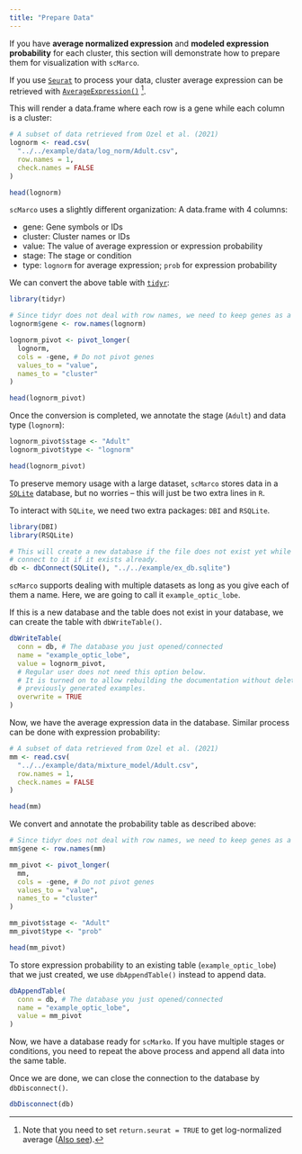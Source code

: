 ```yaml
---
title: "Prepare Data"
---
```


If you have **average normalized expression** and **modeled expression probability** for each cluster, this section will demonstrate how to prepare them for visualization with `scMarco`.

If you use [`Seurat`](https://satijalab.org/seurat/) to process your data, cluster average expression can be retrieved with [`AverageExpression()`](https://satijalab.org/seurat/reference/averageexpression) [^preprocess-1].

[^preprocess-1]: Note that you need to set `return.seurat = TRUE` to get log-normalized average ([Also see](https://github.com/satijalab/seurat/issues/193)).

This will render a data.frame where each row is a gene while each column is a cluster:

```r
# A subset of data retrieved from Ozel et al. (2021)
lognorm <- read.csv(
  "../../example/data/log_norm/Adult.csv",
  row.names = 1,
  check.names = FALSE
)

head(lognorm)
```

`scMarco` uses a slightly different organization: A data.frame with 4 columns:

-   gene: Gene symbols or IDs
-   cluster: Cluster names or IDs
-   value: The value of average expression or expression probability
-   stage: The stage or condition
-   type: `lognorm` for average expression; `prob` for expression probability

We can convert the above table with [`tidyr`](https://tidyr.tidyverse.org/):

```r
library(tidyr)

# Since tidyr does not deal with row names, we need to keep genes as a column
lognorm$gene <- row.names(lognorm)

lognorm_pivot <- pivot_longer(
  lognorm,
  cols = -gene, # Do not pivot genes
  values_to = "value",
  names_to = "cluster"
)

head(lognorm_pivot)
```

Once the conversion is completed, we annotate the stage (`Adult`) and data type (`lognorm`):

```r
lognorm_pivot$stage <- "Adult"
lognorm_pivot$type <- "lognorm"

head(lognorm_pivot)
```

To preserve memory usage with a large dataset, `scMarco` stores data in a [`SQLite`](https://www.sqlite.org/index.html) database, but no worries -- this will just be two extra lines in `R`.

To interact with `SQLite`, we need two extra packages: `DBI` and `RSQLite`.

```r
library(DBI)
library(RSQLite)

# This will create a new database if the file does not exist yet while
# connect to it if it exists already.
db <- dbConnect(SQLite(), "../../example/ex_db.sqlite")
```

`scMarco` supports dealing with multiple datasets as long as you give each of them a name. Here, we are going to call it `example_optic_lobe`.

If this is a new database and the table does not exist in your database, we can create the table with `dbWriteTable()`.

```r
dbWriteTable(
  conn = db, # The database you just opened/connected
  name = "example_optic_lobe",
  value = lognorm_pivot,
  # Regular user does not need this option below.
  # It is turned on to allow rebuilding the documentation without deleting
  # previously generated examples.
  overwrite = TRUE 
)
```

Now, we have the average expression data in the database. Similar process can be done with expression probability:

```r
# A subset of data retrieved from Ozel et al. (2021)
mm <- read.csv(
  "../../example/data/mixture_model/Adult.csv",
  row.names = 1,
  check.names = FALSE
)

head(mm)
```

We convert and annotate the probability table as described above:

```r
# Since tidyr does not deal with row names, we need to keep genes as a column
mm$gene <- row.names(mm)

mm_pivot <- pivot_longer(
  mm,
  cols = -gene, # Do not pivot genes
  values_to = "value",
  names_to = "cluster"
)

mm_pivot$stage <- "Adult"
mm_pivot$type <- "prob"

head(mm_pivot)
```

To store expression probability to an existing table (`example_optic_lobe`) that we just created, we use `dbAppendTable()` instead to append data.

```r
dbAppendTable(
  conn = db, # The database you just opened/connected
  name = "example_optic_lobe",
  value = mm_pivot
)
```

Now, we have a database ready for `scMarko`. If you have multiple stages or conditions, you need to repeat the above process and append all data into the same table.

Once we are done, we can close the connection to the database by `dbDisconnect()`.

```r
dbDisconnect(db)
```
